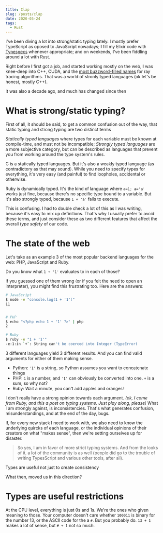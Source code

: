 ```yaml
---
title: Clap
slug: /posts/clap
date: 2020-05-24
tags:
  - Rust
---
```



[typespecs]: https://hexdocs.pm/elixir/typespecs.html
[sppm]: https://www.ci.i.u-tokyo.ac.jp/~hachisuka/sppm.pdf
[cuda]: https://en.wikipedia.org/wiki/CUDA

I've been diving a lot into strong/static typing lately. I mostly prefer TypeScript as oposed to JavaScript nowadays; I fill my
Elixir code with [Typespecs](typespecs) whenever appropriate; and on weekends, I've been fiddling around a lot with Rust.

Right before I first got a job, and started working mostly on the web, I was knee-deep into C++, CUDA, and the [most
buzzword-filled names](sppm) for ray tracing algorithms. That was a world of stronly typed languages (ok let's be honest, mostly C++).

It was also a decade ago, and much has changed since then

<Gif src={rayTracingGif} alt="Ray Tracing" />

# What is strong/static typing?

First of all, it should be said, to get a common confusion out of the way, that static typing and strong typing are two
distinct terms

*Statically typed languages* where types for each variable must be known at compile-time, and must not be incompatible;
*Strongly typed languages* are a more subjective category, but can be described as languages that prevent you from
working around the type system's rules.

C is a statically typed languages. But it's also a weakly typed language (as contradictory as that may sound). While you
need to specify types for everything, it's very easy (and painful) to find loopholes, accidental or otherwise.

Ruby is dynamically typed. It's the kind of language where `a=1; a='a'` works just fine, because there's no specific
type bound to a variable. But it's also strongly typed, because `1 + 'a'` fails to execute.


This is confusing. I had to double check a lot of this as I was writing, because it's easy to mix up definitions. That's
why I usually prefer to avoid these terms, and just consider these as two different features that affect the overall
*type safety* of our code.

# The state of the web

Let's take as an example 3 of the most popular backend languages for the web: PHP, JavaScript and Ruby.

Do you know what `1 + '1'` evaluates to in each of those?

If you guessed one of them wrong (or if you felt the need to open an interpreter), you might find this frustrating too.
Here are the answers:

```bash
# JavaScript
$ node -e "console.log(1 + '1')"
11


# PHP
$ echo "<?php echo 1 + '1' ?>" | php
2

# Ruby
$ ruby -e "1 + '1'"
-e:1:in `+`: String can't be coerced into Integer (TypeError)
```

3 different languages yield 3 different results. And you can find valid arguments for either of them making sense.

- Python: `'1'` is a string, so Python assumes you want to concatenate things
- PHP: `1` is a number, and `'1'` can obviously be converted into one. `+` is a sum, so why not?
- Ruby: Wait a minute, you can't add apples and oranges!


I don't really have a strong opinion towards each argument. *(ok, I come from Ruby, and this a post on typing systems.
Just play along, please)*
What I am strongly against, is inconsistencies. That's what generates confusion, misunderstandings, and at the end of
the day, bugs.

If, for every new stack I need to work with, we also need to know the underlying quircks of each language, or the
individual opinions of their creators on what "makes sense", then we're setting ourselves up for disaster.

> So yes, I am in favor of more strict typing systems. And from the looks of it, a lot of the community is as well (people
> did go to the trouble of writing TypesScript and various other tools, after all).

Types are useful not just to create consistency

What then, moved us in this direction?

# 

# Types are useful restrictions

At the CPU level, everything is just 0s and 1s. We're the ones who given meaning to those.
Your computer doesn't care whether `100011` is binary for the number 13, or the ASCII code for the a `#`. But you probably do. `13 + 1`
makes a lot of sense, but `# + 1` not so much.

